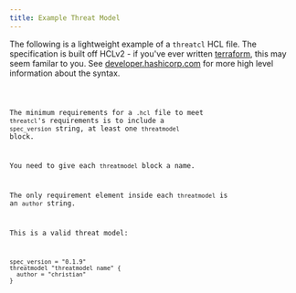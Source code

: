 ```yaml
---
title: Example Threat Model
---
```



The following is a lightweight example of a `threatcl` HCL file. The specification is built off HCLv2 - if you've ever written [terraform](https://www.terraform.io), this may seem familar to you. See [developer.hashicorp.com](https://developer.hashicorp.com/terraform/language/syntax/configuration) for more high level information about the syntax.

<Code code={importedHcl} lang="hcl" title="tower-of-london.hcl" />

The minimum requirements for a `.hcl` file to meet `threatcl`'s requirements is to include a `spec_version` string, at least one `threatmodel` block.

You need to give each `threatmodel` block a name.

The only requirement element inside each `threatmodel` is an `author` string.

This is a valid threat model:

```hcl
spec_version = "0.1.9"
threatmodel "threatmodel name" {
  author = "christian"
}
```
